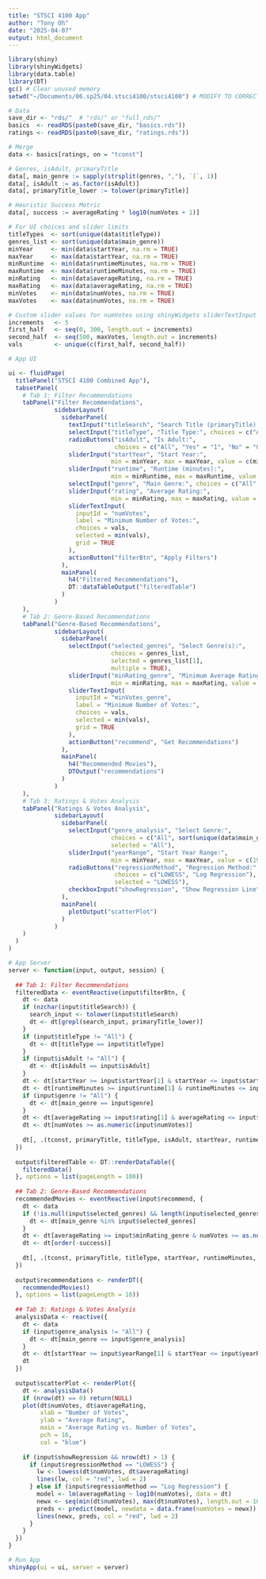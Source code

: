 ```yaml
---
title: "STSCI 4100 App"
author: "Tony Oh"
date: "2025-04-07"
output: html_document
---
```


```r
library(shiny)
library(shinyWidgets)
library(data.table)
library(DT)
gc() # Clear unused memory
setwd("~/Documents/06.sp25/04.stsci4100/stsci4100") # MODIFY TO CORRECT WD
```

```r
# Data
save_dir <- "rds/"  # "rds/" or "full_rds/"
basics  <- readRDS(paste0(save_dir, "basics.rds"))
ratings <- readRDS(paste0(save_dir, "ratings.rds"))

# Merge
data <- basics[ratings, on = "tconst"]

# Genres, isAdult, primaryTitle
data[, main_genre := sapply(strsplit(genres, ","), `[`, 1)]
data[, isAdult := as.factor(isAdult)]
data[, primaryTitle_lower := tolower(primaryTitle)]

# Heuristic Success Metric
data[, success := averageRating * log10(numVotes + 1)]

# For UI choices and slider limits
titleTypes  <- sort(unique(data$titleType))
genres_list <- sort(unique(data$main_genre))
minYear     <- min(data$startYear, na.rm = TRUE)
maxYear     <- max(data$startYear, na.rm = TRUE)
minRuntime  <- min(data$runtimeMinutes, na.rm = TRUE)
maxRuntime  <- max(data$runtimeMinutes, na.rm = TRUE)
minRating   <- min(data$averageRating, na.rm = TRUE)
maxRating   <- max(data$averageRating, na.rm = TRUE)
minVotes    <- min(data$numVotes, na.rm = TRUE)
maxVotes    <- max(data$numVotes, na.rm = TRUE)

# Custom slider values for numVotes using shinyWidgets sliderTextInput
increments   <- 5
first_half   <- seq(0, 300, length.out = increments)
second_half  <- seq(500, maxVotes, length.out = increments)
vals         <- unique(c(first_half, second_half))

# App UI

ui <- fluidPage(
  titlePanel("STSCI 4100 Combined App"),
  tabsetPanel(
    # Tab 1: Filter Recommendations
    tabPanel("Filter Recommendations",
             sidebarLayout(
               sidebarPanel(
                 textInput("titleSearch", "Search Title (primaryTitle):", placeholder = "Enter keyword"),
                 selectInput("titleType", "Title Type:", choices = c("All", titleTypes), selected = "All"),
                 radioButtons("isAdult", "Is Adult:",
                              choices = c("All", "Yes" = "1", "No" = "0"), selected = "All"),
                 sliderInput("startYear", "Start Year:",
                             min = minYear, max = maxYear, value = c(minYear, maxYear), step = 1),
                 sliderInput("runtime", "Runtime (minutes):",
                             min = minRuntime, max = maxRuntime, value = c(minRuntime, maxRuntime), step = 1),
                 selectInput("genre", "Main Genre:", choices = c("All", genres_list), selected = "All"),
                 sliderInput("rating", "Average Rating:",
                             min = minRating, max = maxRating, value = c(minRating, maxRating), step = 0.1),
                 sliderTextInput(
                   inputId = "numVotes",
                   label = "Minimum Number of Votes:",
                   choices = vals,
                   selected = min(vals),
                   grid = TRUE
                 ),
                 actionButton("filterBtn", "Apply Filters")
               ),
               mainPanel(
                 h4("Filtered Recommendations"),
                 DT::dataTableOutput("filteredTable")
               )
             )
    ),
    # Tab 2: Genre-Based Recommendations
    tabPanel("Genre-Based Recommendations",
             sidebarLayout(
               sidebarPanel(
                 selectInput("selected_genres", "Select Genre(s):", 
                             choices = genres_list, 
                             selected = genres_list[1], 
                             multiple = TRUE),
                 sliderInput("minRating_genre", "Minimum Average Rating:",
                             min = minRating, max = maxRating, value = minRating, step = 0.1),
                 sliderTextInput(
                   inputId = "minVotes_genre",
                   label = "Minimum Number of Votes:",
                   choices = vals,
                   selected = min(vals),
                   grid = TRUE
                 ),
                 actionButton("recommend", "Get Recommendations")
               ),
               mainPanel(
                 h4("Recommended Movies"),
                 DTOutput("recommendations")
               )
             )
    ),
    # Tab 3: Ratings & Votes Analysis
    tabPanel("Ratings & Votes Analysis",
             sidebarLayout(
               sidebarPanel(
                 selectInput("genre_analysis", "Select Genre:", 
                             choices = c("All", sort(unique(data$main_genre))), 
                             selected = "All"),
                 sliderInput("yearRange", "Start Year Range:",
                             min = minYear, max = maxYear, value = c(1900, 2020), step = 1),
                 radioButtons("regressionMethod", "Regression Method:",
                              choices = c("LOWESS", "Log Regression"),
                              selected = "LOWESS"),
                 checkboxInput("showRegression", "Show Regression Line", value = TRUE)
               ),
               mainPanel(
                 plotOutput("scatterPlot")
               )
             )
    )
  )
)

# App Server
server <- function(input, output, session) {
  
  ## Tab 1: Filter Recommendations
  filteredData <- eventReactive(input$filterBtn, {
    dt <- data
    if (nzchar(input$titleSearch)) {
      search_input <- tolower(input$titleSearch)
      dt <- dt[grepl(search_input, primaryTitle_lower)]
    }
    if (input$titleType != "All") {
      dt <- dt[titleType == input$titleType]
    }
    if (input$isAdult != "All") {
      dt <- dt[isAdult == input$isAdult]
    }
    dt <- dt[startYear >= input$startYear[1] & startYear <= input$startYear[2]]
    dt <- dt[runtimeMinutes >= input$runtime[1] & runtimeMinutes <= input$runtime[2]]
    if (input$genre != "All") {
      dt <- dt[main_genre == input$genre]
    }
    dt <- dt[averageRating >= input$rating[1] & averageRating <= input$rating[2]]
    dt <- dt[numVotes >= as.numeric(input$numVotes)]
    
    dt[, .(tconst, primaryTitle, titleType, isAdult, startYear, runtimeMinutes, main_genre, averageRating, numVotes)]
  })
  
  output$filteredTable <- DT::renderDataTable({
    filteredData()
  }, options = list(pageLength = 100))
  
  ## Tab 2: Genre-Based Recommendations
  recommendedMovies <- eventReactive(input$recommend, {
    dt <- data
    if (!is.null(input$selected_genres) && length(input$selected_genres) > 0) {
      dt <- dt[main_genre %in% input$selected_genres]
    }
    dt <- dt[averageRating >= input$minRating_genre & numVotes >= as.numeric(input$minVotes_genre)]
    dt <- dt[order(-success)]
    
    dt[, .(tconst, primaryTitle, titleType, startYear, runtimeMinutes, main_genre, averageRating, numVotes, success)]
  })
  
  output$recommendations <- renderDT({
    recommendedMovies()
  }, options = list(pageLength = 10))
  
  ## Tab 3: Ratings & Votes Analysis
  analysisData <- reactive({
    dt <- data
    if (input$genre_analysis != "All") {
      dt <- dt[main_genre == input$genre_analysis]
    }
    dt <- dt[startYear >= input$yearRange[1] & startYear <= input$yearRange[2]]
    dt
  })
  
  output$scatterPlot <- renderPlot({
    dt <- analysisData()
    if (nrow(dt) == 0) return(NULL)
    plot(dt$numVotes, dt$averageRating,
         xlab = "Number of Votes",
         ylab = "Average Rating",
         main = "Average Rating vs. Number of Votes",
         pch = 16,
         col = "blue")
    
    if (input$showRegression && nrow(dt) > 1) {
      if (input$regressionMethod == "LOWESS") {
        lw <- lowess(dt$numVotes, dt$averageRating)
        lines(lw, col = "red", lwd = 2)
      } else if (input$regressionMethod == "Log Regression") {
        model <- lm(averageRating ~ log10(numVotes), data = dt)
        newx <- seq(min(dt$numVotes), max(dt$numVotes), length.out = 100)
        preds <- predict(model, newdata = data.frame(numVotes = newx))
        lines(newx, preds, col = "red", lwd = 2)
      }
    }
  })
}

# Run App
shinyApp(ui = ui, server = server)
```